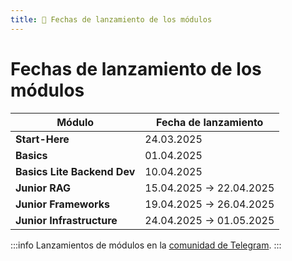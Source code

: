 ```yaml
---
title: 📅 Fechas de lanzamiento de los módulos
---
```


# Fechas de lanzamiento de los módulos

| Módulo | Fecha de lanzamiento |
|--------|-------------|
| **Start-Here** | 24.03.2025 |
| **Basics** | 01.04.2025 |
| **Basics Lite Backend Dev** | 10.04.2025 |
| **Junior RAG** | 15.04.2025 -> 22.04.2025 |
| **Junior Frameworks** | 19.04.2025 -> 26.04.2025 |
| **Junior Infrastructure** | 24.04.2025 -> 01.05.2025 |

:::info
Lanzamientos de módulos en la [comunidad de Telegram](https://t.me/learnagents).
:::